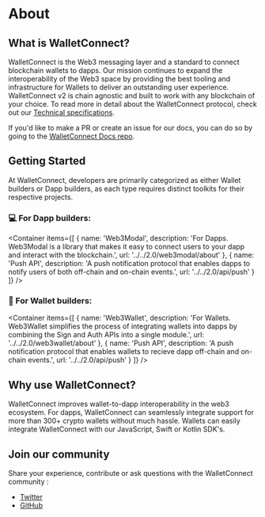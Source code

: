 
# About

## What is WalletConnect?

WalletConnect is the Web3 messaging layer and a standard to connect blockchain wallets to dapps. Our mission continues to expand the interoperability of the Web3 space by providing the best tooling and infrastructure for Wallets to deliver an outstanding user experience. WalletConnect v2 is chain agnostic and built to work with any blockchain of your choice. To read more in detail about the WalletConnect protocol, check out our [Technical specifications](./specs/readme.mdx).

If you'd like to make a PR or create an issue for our docs, you can do so by going to the [WalletConnect Docs repo](https://github.com/WalletConnect/walletconnect-docs).

## Getting Started

At WalletConnect, developers are primarily categorized as either Wallet builders or Dapp builders, as each type requires distinct toolkits for their respective projects.

### 💻 For Dapp builders:

<Container
  items={[
    {
      name: 'Web3Modal',
      description:
        'For Dapps. Web3Modal is a library that makes it easy to connect users to your dapp and interact with the blockchain.',
      url: '../../2.0/web3modal/about'
    },
    {
      name: 'Push API',
      description:
        'A push notification protocol that enables dapps to notify users of both off-chain and on-chain events.',
      url: '../../2.0/api/push'
    }
  ]}
/>

### 🔐 For Wallet builders:

<Container
  items={[
    {
      name: 'Web3Wallet',
      description:
        'For Wallets. Web3Wallet simplifies the process of integrating wallets into dapps by combining the Sign and Auth APIs into a single module.',
      url: '../../2.0/web3wallet/about'
    },
    {
      name: 'Push API',
      description:
        'A push notification protocol that enables wallets to recieve dapp off-chain and on-chain events.',
      url: '../../2.0/api/push'
    }
  ]}
/>

## Why use WalletConnect?

WalletConnect improves wallet-to-dapp interoperability in the web3 ecosystem. For dapps, WalletConnect can seamlessly integrate support for more than 300+ crypto wallets without much hassle. Wallets can easily integrate WalletConnect with our JavaScript, Swift or Kotlin SDK's.

## Join our community

Share your experience, contribute or ask questions with the WalletConnect community :

- [Twitter](https://twitter.com/walletconnect)
- [GitHub](https://github.com/orgs/WalletConnect/discussions/)
